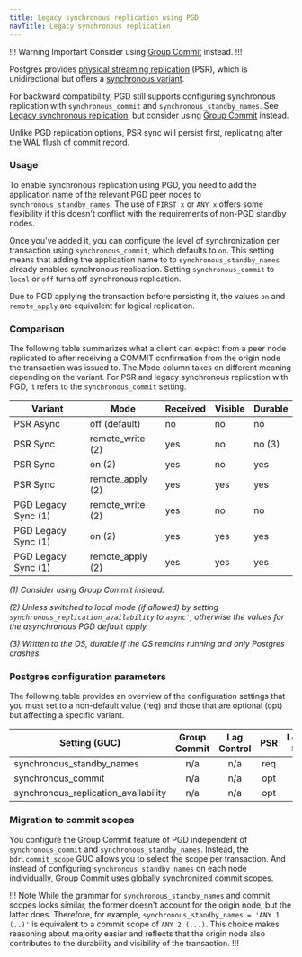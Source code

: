 ```yaml
---
title: Legacy synchronous replication using PGD
navTitle: Legacy synchronous replication
---
```


!!! Warning Important
Consider using [Group Commit](group-commit) instead.
!!!

Postgres provides [physical streaming
replication](https://www.postgresql.org/docs/current/warm-standby.html#STREAMING-REPLICATION)
(PSR), which is unidirectional but offers a [synchronous
variant](https://www.postgresql.org/docs/current/warm-standby.html#SYNCHRONOUS-REPLICATION).

For backward compatibility, PGD still supports configuring synchronous
replication with `synchronous_commit` and `synchronous_standby_names`. See
[Legacy synchronous replication](#legacy-synchronous-replication-using-pgd), but
consider using [Group Commit](group-commit) instead.

Unlike PGD replication options, PSR sync will persist first, replicating after the WAL flush of commit record.



### Usage

To enable synchronous replication using PGD, you need to add the application
name of the relevant PGD peer nodes to `synchronous_standby_names`. The use of
`FIRST x` or `ANY x` offers some flexibility if this doesn't conflict with the
requirements of non-PGD standby nodes.

Once you've added it, you can configure the level of synchronization per
transaction using `synchronous_commit`, which defaults to `on`. This setting
means that adding the application name to to `synchronous_standby_names` already
enables synchronous replication. Setting `synchronous_commit` to `local` or
`off` turns off synchronous replication.

Due to PGD applying the transaction before persisting it, the values `on` and
`remote_apply` are equivalent for logical replication.

### Comparison

The following table summarizes what a client can expect from a peer node
replicated to after receiving a COMMIT confirmation from the origin node the
transaction was issued to. The Mode column takes on different meaning depending
on the variant. For PSR and legacy synchronous replication with PGD, it refers
to the `synchronous_commit` setting.

| Variant             | Mode                  | Received | Visible | Durable |
|---------------------|-----------------------|----------|---------|---------|
| PSR Async           | off (default)         | no       | no      | no      |
| PSR Sync            | remote_write (2)      | yes      | no      | no (3)  |
| PSR Sync            | on (2)                | yes      | no      | yes     |
| PSR Sync            | remote_apply (2)      | yes      | yes     | yes     |
| PGD Legacy Sync (1) | remote_write (2)      | yes      | no      | no      |
| PGD Legacy Sync (1) | on (2)                | yes      | yes     | yes     |
| PGD Legacy Sync (1) | remote_apply (2)      | yes      | yes     | yes     |

*(1) Consider using Group Commit instead.*

*(2) Unless switched to local mode (if allowed) by setting
`synchronous_replication_availability` to `async'`, otherwise the
values for the asynchronous PGD default apply.*

*(3) Written to the OS, durable if the OS remains running and only
Postgres crashes.*

### Postgres configuration parameters

The following table provides an overview of the configuration
settings that you must set to a non-default value (req) and those that are
optional (opt) but affecting a specific variant.

| Setting (GUC)                        | Group Commit | Lag Control |   PSR   | Legacy Sync |
|--------------------------------------|:------------:|:-----------:|:-------:|:-----------:|
| synchronous_standby_names            |     n/a      |     n/a     |   req   |     req     |
| synchronous_commit                   |     n/a      |     n/a     |   opt   |     opt     |
| synchronous_replication_availability |     n/a      |     n/a     |   opt   |     opt     |

### Migration to commit scopes

You configure the Group Commit feature of PGD independent of
`synchronous_commit` and `synchronous_standby_names`. Instead, the
`bdr.commit_scope` GUC allows you to select the scope per transaction. And
instead of configuring `synchronous_standby_names` on each node
individually, Group Commit uses globally synchronized commit scopes.

!!! Note
While the grammar for `synchronous_standby_names` and commit
scopes looks similar, the former
doesn't account for the origin node, but the latter does.
Therefore, for example, `synchronous_standby_names = 'ANY 1 (..)'`
is equivalent to a commit scope of `ANY 2 (...)`. This choice
makes reasoning about majority easier and reflects that the origin
node also contributes to the durability and visibility of the
transaction.
!!!
